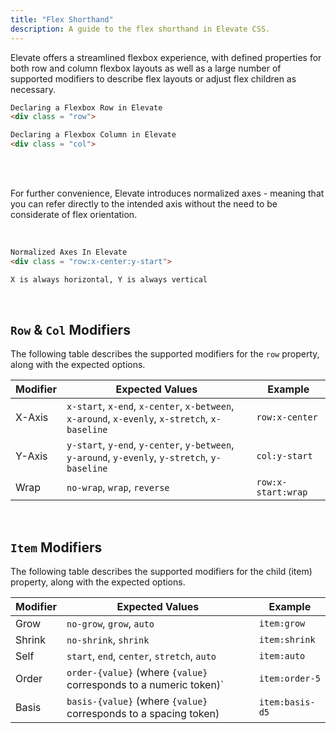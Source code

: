 ```yaml
---
title: "Flex Shorthand"
description: A guide to the flex shorthand in Elevate CSS.
---
```


Elevate offers a streamlined flexbox experience, with defined properties
for both row and column flexbox layouts as well as a large number of supported modifiers to describe
flex layouts or adjust flex children as necessary.

```html
Declaring a Flexbox Row in Elevate
<div class = "row">

Declaring a Flexbox Column in Elevate
<div class = "col">
```

<br/>
<br/>

For further convenience, Elevate introduces normalized axes - meaning that
you can refer directly to the intended axis without the need to be considerate of flex orientation.

<br/>

```html
Normalized Axes In Elevate
<div class = "row:x-center:y-start">

X is always horizontal, Y is always vertical
```

<br/>


## `Row` & `Col` Modifiers

The following table describes the supported modifiers for the `row` property, along with the expected options.

| **Modifier**   | **Expected Values**                                                | **Example** |
|---------------------|-----------------------------------------------------------|-------------|
| X-Axis              | `x-start`, `x-end`, `x-center`, `x-between`, `x-around`, `x-evenly`, `x-stretch`, `x-baseline`| `row:x-center` |
| Y-Axis              | `y-start`, `y-end`, `y-center`, `y-between`, `y-around`, `y-evenly`, `y-stretch`, `y-baseline` | `col:y-start`|
| Wrap                | `no-wrap`, `wrap`, `reverse`                            | `row:x-start:wrap`|

<br/>

## `Item` Modifiers

The following table describes the supported modifiers for the child (item) property, along with the expected options.

| **Modifier**   | **Expected Values**                                                | **Example** |
|---------------------|-----------------------------------------------------------| ---------- |
| Grow                | `no-grow`, `grow`, `auto`                                    | `item:grow`        |
| Shrink              | `no-shrink`, `shrink`                                              | `item:shrink`        |
| Self                | `start`, `end`, `center`, `stretch`, `auto` | `item:auto`  |
| Order               | `order-{value}` (where `{value}` corresponds to a numeric token)` | `item:order-5`   |
| Basis               | `basis-{value}` (where `{value}` corresponds to a spacing token) | `item:basis-d5` |

